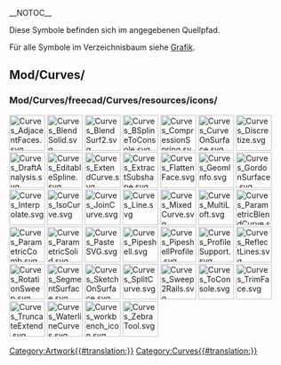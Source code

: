 __NOTOC__
<languages/>

Diese Symbole befinden sich im angegebenen Quellpfad. 

Für alle Symbole im Verzeichnisbaum siehe [[Artwork/de|Grafik]].

==Mod/Curves/==

===Mod/Curves/freecad/Curves/resources/icons/===

[[Image:Curves_AdjacentFaces.svg|64px]]
[[Image:Curves_BlendSolid.svg|64px]]
[[Image:Curves_BlendSurf2.svg|64px]]
[[Image:Curves_BSplineToConsole.svg|64px]]
[[Image:Curves_CompressionSpring.svg|64px]]
[[Image:Curves_CurveOnSurface.svg|64px]]
[[Image:Curves_Discretize.svg|64px]]
[[Image:Curves_DraftAnalysis.svg|64px]]
[[Image:Curves_EditableSpline.svg|64px]]
[[Image:Curves_ExtendCurve.svg|64px]]
[[Image:Curves_ExtractSubshape.svg|64px]]
[[Image:Curves_FlattenFace.svg|64px]]
[[Image:Curves_GeomInfo.svg|64px]]
[[Image:Curves_GordonSurface.svg|64px]]
[[Image:Curves_Interpolate.svg|64px]]
[[Image:Curves_IsoCurve.svg|64px]]
[[Image:Curves_JoinCurve.svg|64px]]
[[Image:Curves_Line.svg|64px]]
[[Image:Curves_MixedCurve.svg|64px]]
[[Image:Curves_MultiLoft.svg|64px]]
[[Image:Curves_ParametricBlendCurve.svg|64px]]
[[Image:Curves_ParametricComb.svg|64px]]
[[Image:Curves_ParametricSolid.svg|64px]]
[[Image:Curves_PasteSVG.svg|64px]]
[[Image:Curves_Pipeshell.svg|64px]]
[[Image:Curves_PipeshellProfile.svg|64px]]
[[Image:Curves_ProfileSupport.svg|64px]]
[[Image:Curves_ReflectLines.svg|64px]]
[[Image:Curves_RotationSweep.svg|64px]]
[[Image:Curves_SegmentSurface.svg|64px]]
[[Image:Curves_SketchOnSurface.svg|64px]]
[[Image:Curves_SplitCurve.svg|64px]]
[[Image:Curves_Sweep2Rails.svg|64px]]
[[Image:Curves_ToConsole.svg|64px]]
[[Image:Curves_TrimFace.svg|64px]]
[[Image:Curves_TruncateExtend.svg|64px]]
[[Image:Curves_WaterlineCurves.svg|64px]]
[[Image:Curves_workbench_icon.svg|64px]]
[[Image:Curves_ZebraTool.svg|64px]]


[[Category:Artwork{{#translation:}}]]
<noinclude>[[Category:Curves{{#translation:}}]]</noinclude> <!-- we don't want this transcluded -->